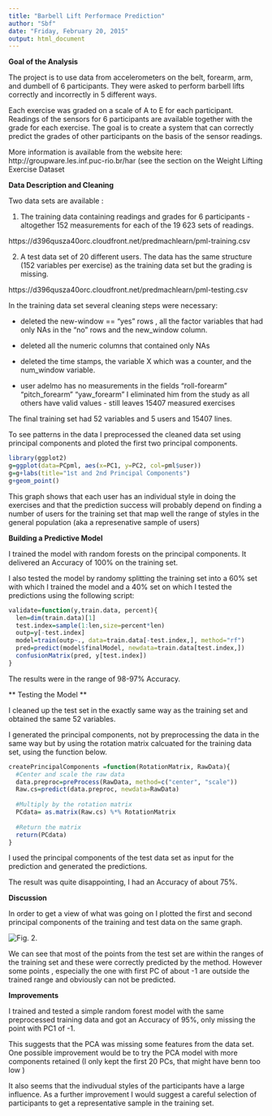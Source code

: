 ```yaml
---
title: "Barbell Lift Performace Prediction"
author: "Sbf"
date: "Friday, February 20, 2015"
output: html_document
---
```


**Goal of the Analysis**

The project is to use data from accelerometers on the belt, forearm, arm, and dumbell of 6 participants. They were asked to perform barbell lifts correctly and incorrectly in 5 different ways. 

Each exercise was graded on a scale of A to E for each participant. Readings of the sensors for 6 participants are available together with the grade for each exercise. The goal is to create a system that can correctly predict the grades of other participants on the basis of the sensor readings. 

More information is available from the website here: http://groupware.les.inf.puc-rio.br/har (see the section on the Weight Lifting Exercise Dataset

**Data Description and Cleaning**

Two data sets are available : 

1. The training data containing readings and grades for 6 participants - altogether 152 measurements for each of the 19 623 sets of readings. 

https://d396qusza40orc.cloudfront.net/predmachlearn/pml-training.csv

2. A test data set of 20 different users. The data has the same structure (152 variables per exercise) as the training data set but the grading is missing.

https://d396qusza40orc.cloudfront.net/predmachlearn/pml-testing.csv

In the training data set several cleaning steps were necessary:

- deleted the new-window == "yes" rows , all the factor variables that had only NAs in the "no" rows and the new_window column.
 
- deleted all the numeric columns that contained only NAs  

- deleted the time stamps, the variable X which was a counter, and the num_window variable.

- user adelmo has no measurements in the fields "roll-forearm"  "pitch_forearm"
"yaw_forearm" I eliminated him from the study as all others have valid values - still leaves 15407 measured exercises

The final training set had 52 variables and 5 users and 15407 lines.

To see patterns in the data I preprocessed the cleaned data set using principal components and ploted the first two principal components.

```r
library(ggplot2)
g=ggplot(data=PCpml, aes(x=PC1, y=PC2, col=pml$user))
g=g+labs(title="1st and 2nd Principal Components")
g+geom_point()
```

This graph shows that each user has an individual style in doing the exercises and that the prediction success will probably depend on finding a number of users for the training set that map well the range of styles in the general population (aka a represenative sample of users)

**Building a Predictive Model**

I trained the model with random forests on the principal components. It delivered an Accuracy of 100% on the training set. 

I also tested the model by randomy splitting the training set into a 60% set with which I trained the model and a 40% set on which I tested the predictions using the following script:

```r
validate=function(y,train.data, percent){
  len=dim(train.data)[1]
  test.index=sample(1:len,size=percent*len)
  outp=y[-test.index]
  model=train(outp~., data=train.data[-test.index,], method="rf")
  pred=predict(model$finalModel, newdata=train.data[test.index,])
  confusionMatrix(pred, y[test.index])
}

```

The results were in the range of 98-97% Accuracy.

** Testing the Model **

I cleaned up the test set in the exactly same way as the training set and obtained the same 52 variables. 

I generated the principal components, not by preprocessing the data in the same way but by using the rotation matrix calcuated for the training data set, using the function below.

```r
createPrincipalComponents =function(RotationMatrix, RawData){
  #Center and scale the raw data
  data.preproc=preProcess(RawData, method=c("center", "scale"))
  Raw.cs=predict(data.preproc, newdata=RawData)
  
  #Multiply by the rotation matrix
  PCdata= as.matrix(Raw.cs) %*% RotationMatrix
  
  #Return the matrix
  return(PCdata)
}
```


I used the principal components of the test data set as input for the prediction and generated the predictions.

The result was quite disappointing, I had an Accuracy of about 75%.

**Discussion**

In order to get a view of what was going on I plotted the first and second principal components of the training and test data on the same graph.

![Fig. 2](C:\Users\sbf\Downloads\TATSPC.jpeg).

We can see that most of the points from the test set are within the ranges of the training set and these were correctly predicted by the method. However some points , especially the one with first PC of about -1 are outside the trained range and obviously can not be predicted.

**Improvements**

I trained and tested a simple random forest model with the same preprocessed training data and got an Accuracy of 95%, only missing the point with PC1 of -1.

This suggests that the PCA was missing some features from the data set. One possible improvement would be to try the PCA model with more components retained (I only kept the first 20 PCs, that might have benn too low )

It also seems that the indivudual styles of the participants have a large influence. As a further improvement I would suggest a careful selection of participants to get a representative sample in the training set.
